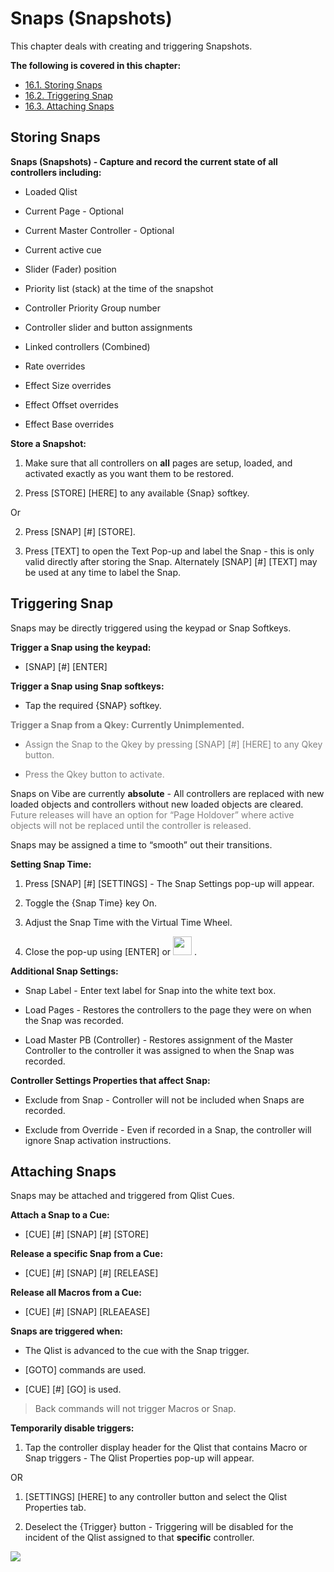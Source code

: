 
# Snaps (Snapshots) {#Snaps-16.0.}

This chapter deals with creating and triggering Snapshots.

**The following is covered in this chapter:**

- [16.1. Storing Snaps](#StoringSnaps-16.1.)
- [16.2. Triggering Snap](#TriggeringSnap-16.2.)
- [16.3. Attaching Snaps](#AttachingSnaps-16.3.)


## Storing Snaps {#StoringSnaps-16.1.}



**Snaps (Snapshots) - Capture and record the current state of all controllers including:**

-   Loaded Qlist
    
-   Current Page - Optional
    
-   Current Master Controller - Optional
    
-   Current active cue
    
-   Slider (Fader) position
    
-   Priority list (stack) at the time of the snapshot
    
-   Controller Priority Group number
    
-   Controller slider and button assignments
    
-   Linked controllers (Combined)
    
-   Rate overrides
    
-   Effect Size overrides
    
-   Effect Offset overrides
    
-   Effect Base overrides
    

**Store a Snapshot:**

1. Make sure that all controllers on **all** pages are setup, loaded, and activated exactly as you want them to be restored.
    
2.  Press [STORE] [HERE] to any available {Snap} softkey. 

Or
    
2. Press [SNAP] [#] [STORE].
    
3.  Press [TEXT] to open the Text Pop-up and label the Snap - this is only valid directly after storing the Snap. Alternately [SNAP] [#] [TEXT] may be used at any time to label the Snap.



## Triggering Snap {#TriggeringSnap-16.2.}




Snaps may be directly triggered using the keypad or Snap Softkeys.

**Trigger a Snap using the keypad:**

-   [SNAP] [#] [ENTER]
    

**Trigger a Snap using Snap softkeys:**

-   Tap the required {SNAP} softkey.
    

 <span style="color:Gray">**Trigger a Snap from a Qkey: Currently Unimplemented.**</span> 

-    <span style="color:Gray">Assign the Snap to the Qkey by pressing [SNAP] [#] [HERE] to any Qkey button.</span>
    
-   <span style="color:Gray">Press the Qkey button to activate. </span>
    

Snaps on Vibe are currently **absolute** - All controllers are replaced with new loaded objects and controllers without new loaded objects are cleared. <span style="color:Gray">Future releases will have an option for "Page Holdover" where active objects will not be replaced until the controller is released.</span>

Snaps may be assigned a time to "smooth" out their transitions.

**Setting Snap Time:**

1.  Press [SNAP] [#] [SETTINGS] - The Snap Settings pop-up will appear.
    
2.  Toggle the {Snap Time} key On.
    
3.  Adjust the Snap Time with the Virtual Time Wheel.
    
4.  Close the pop-up using [ENTER] or [<img src="https://files.gitbook.com/v0/b/gitbook-x-prod.appspot.com/o/spaces%2F3kS90tLsADGm1ocbe7q9%2Fuploads%2F6EE8U1Wvt91iKCQ8V0Na%2Fimage.png?alt=media&token=896910e2-8a35-4b58-b0fe-3602ba6f5411.png" width="30"/>](image.png) .


**Additional Snap Settings:**

-   Snap Label - Enter text label for Snap into the white text box.
    
-   Load Pages - Restores the controllers to the page they were on when the Snap was recorded.
    
-   Load Master PB (Controller) - Restores assignment of the Master Controller to the controller it was assigned to when the Snap was recorded.
    

**Controller Settings Properties that affect Snap:**

-   Exclude from Snap - Controller will not be included when Snaps are recorded.
    
-   Exclude from Override - Even if recorded in a Snap, the controller will ignore Snap activation instructions.


## Attaching Snaps {#AttachingSnaps-16.3.}

Snaps may be attached and triggered from Qlist Cues.

**Attach a Snap to a Cue:**

-   [CUE] [#] [SNAP] [#] [STORE]
    

**Release a specific Snap from a Cue:**

-   [CUE] [#] [SNAP] [#] [RELEASE]
    

**Release all Macros from a Cue:**

-   [CUE] [#] [SNAP] [RLEAEASE]
    

**Snaps are triggered when:**

-   The Qlist is advanced to the cue with the Snap trigger.
    
-   [GOTO] commands are used.
    
-   [CUE] [#] [GO] is used.
    

>Back commands will not trigger Macros or Snap.

**Temporarily disable triggers:**

1.  Tap the controller display header for the Qlist that contains Macro or Snap triggers - The Qlist Properties pop-up will appear. 

OR
    
1.  [SETTINGS] [HERE] to any controller button and select the Qlist Properties tab.
    
2.   Deselect the {Trigger} button - Triggering will be disabled for the incident of the Qlist assigned to that **specific** controller.


![](https://files.gitbook.com/v0/b/gitbook-x-prod.appspot.com/o/spaces%2F3kS90tLsADGm1ocbe7q9%2Fuploads%2Fd35SScD9jx2IIxZBd7cE%2F173..webp?alt=media&token=eaf131f2-2835-4b49-bdfd-7332d407d98f)


